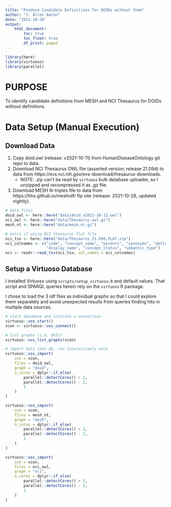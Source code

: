 ```yaml
---
title: "Produce Candidate Definitions for DOIDs without them"
author: "J. Allen Baron"
date: "2021-10-28"
output:
    html_document:
        toc: true
        toc_float: true
        df_print: paged
---
```


```r
library(here)
library(virtuoso)
library(parallel)
```

# PURPOSE
To identify candidate definitions from MESH and NCI Thesaurus for DOIDs without definitions.


# Data Setup (Manual Execution)

## Download Data

1. Copy doid.owl (release: v2021-10-11) from HumanDiseaseOntology git repo to data.
2. Download NCI Thesaurus OWL file (asserted version; release 21.09d) to data from https://evs.nci.nih.gov/evs-download/thesaurus-downloads.
    - NOTE: .zip can't be read by `virtuoso` bulk database uploader, so I unzipped and recompressed it as .gz file.
3. Download MESH N-triples file to data from https://hhs.github.io/meshrdf/ ftp site (release: 2021-10-28, updated nightly).

```r
# data files
doid_owl <- here::here("data/doid_v2021-10-11.owl")
nci_owl <- here::here("data/Thesaurus.owl.gz")
mesh_nt <- here::here("data/mesh.nt.gz")
```

```r
# extra if using NCI thesaurus flat file
nci_tsv <- here::here("data/Thesaurus_21.09d.FLAT.zip")
nci_colnames <- c("code", "concept_name", "parents", "synonyms", "definition",
                  "display_name", "concept_status", "semantic_type")
nci <- readr::read_tsv(nci_tsv, col_names = nci_colnames)
```


## Setup a Virtuoso Database

I installed Virtuoso using `scripts/setup_virtuoso.R` and default values. That script and SPARQL queries herein rely on the `virtuoso` R package.

I chose to load the 3 rdf files as individual graphs so that I could explore them separately and avoid unexpected results from queries finding hits in multiple data sources.

```r
# start database and initiate a connection
virtuoso::vos_start()
vcon <- virtuoso::vos_connect()

# list graphs (i.e. URIs)
virtuoso::vos_list_graphs(vcon)
```

```r
# import data into db, ran interactively once
virtuoso::vos_import(
    con = vcon,
    files = doid_owl,
    graph = "doid",
    n_cores = dplyr::if_else(
        parallel::detectCores() > 2,
        parallel::detectCores() - 2,
        1
    )
)

virtuoso::vos_import(
    con = vcon,
    files = mesh_nt,
    graph = "mesh",
    n_cores = dplyr::if_else(
        parallel::detectCores() > 2,
        parallel::detectCores() - 2,
        1
    )
)

virtuoso::vos_import(
    con = vcon,
    files = nci_owl,
    graph = "nci",
    n_cores = dplyr::if_else(
        parallel::detectCores() > 2,
        parallel::detectCores() - 2,
        1
    )
)
```
